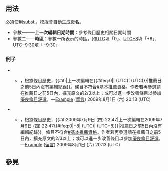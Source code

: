 <includeonly><!-- 在這裡加入模板的保護標識 --></includeonly><noinclude>{{template doc page viewed directly}}</noinclude>
<!-- 在本行下編輯模板說明 -->

== 用法 ==
{{tls|dyk-quali2|<nowiki>上一次編輯日期時間|時區</nowiki>}}

必須使用[[Help:替換引用|subst:]]，模版會自動生成簽名。
*參數一——'''上一次編輯日期時間'''：參考條目歷史相關日期時間
*參數二——'''時區'''：參數一所表示的時區，如[[UTC]]填「0」、[[UTC+8]]填「+8」、[[UTC−9:30]]填「−9:30」

===例子===
*{{tls|dyk-quali2}}
**{{反對}}，根據條目歷史，{{#if:|上一次編輯在{{{1}}}{{#ifeq:0|{{{2}}}| (UTC)| (UTC)}}|推薦日之前5日內沒有編輯紀錄}}。條目不符合[[#基本推薦資格]]。作者若再參選請在推薦日之前5日內，擴充原文的2/3以上；或可以進一步改善條目以參加[[維基百科:優良條目評選|優良條目評選]]。—[[User:Example|Example]] ([[User talk:Example|留言]]) 2009年8月1日 (六) 20:13 (UTC)
*{{tls|dyk-quali2|<nowiki>2009年7月9日 (四) 22:47|+8</nowiki>}}
**{{反對}}，根據條目歷史，{{#if:2009年7月9日 (四) 22:47|上一次編輯在2009年7月9日 (四) 22:47{{#ifeq:0|+8| (UTC)| (UTC+8)}}|推薦日之前5日內沒有編輯紀錄}}。條目不符合[[#基本推薦資格]]。作者若再參選請在推薦日之前5日內，擴充原文的2/3以上；或可以進一步改善條目以參加[[維基百科:優良條目評選|優良條目評選]]。—[[User:Example|Example]] ([[User talk:Example|留言]]) 2009年8月1日 (六) 20:13 (UTC)

== 參見 ==

<includeonly>
<!-- 本行下加入模板的分類 -->

<!-- 本行下加入模板的跨語言鏈接 -->

</includeonly>